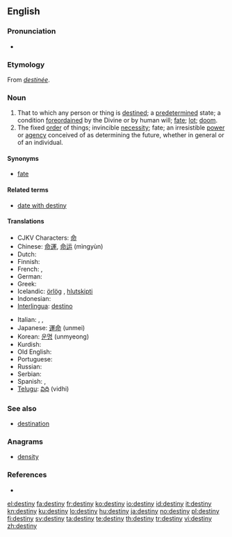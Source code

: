 {{wikipedia|destiny (disambiguation)}}
==English==
{{wikipedia}}

===Pronunciation===
* {{audio|en-us-destiny.ogg|Audio (US)}}

===Etymology===
From {{etyl|fro}} ''[[destinée]]''.

===Noun===
{{en-noun|destinies}}

# That to which any person or thing is [[destined]]; a [[predetermined]] state; a condition [[foreordained]] by the Divine or by human will; [[fate]]; [[lot]]; [[doom]].
# The fixed [[order]] of things; invincible [[necessity]]; fate; an irresistible [[power]] or [[agency]] conceived of as determining the future, whether in general or of an individual.

====Synonyms====
* [[fate]]

====Related terms====
* [[date with destiny]]

====Translations====
{{trans-top|predetermined condition; fate; fixed order of things}}
* CJKV Characters: [[命]]
* Chinese: [[命運]], [[命运]] (mìngyùn)
* Dutch: {{t+|nl|lot|n}}
* Finnish: {{t+|fi|kohtalo}}
* French: {{t+|fr|destinée|m}}, {{t+|fr|destin|m}}
* German: {{t+|de|Schicksal|n}}
* Greek: {{t+|el|πεπρωμένο|n|sc=Grek}}
* Icelandic: [[örlög]] {{n|p}}, [[hlutskipti]] {{n}}
* Indonesian: {{t+|id|takdir|xs=Indonesian}}
* [[Interlingua]]: [[destino]]
{{trans-mid}}
* Italian: {{t+|it|destino|m}}, {{t-|it|fato|m}}, {{t+|it|fortuna|f}}
* Japanese: [[運命]] (unmei)
* Korean: [[운명]] (unmyeong)
* Kurdish: {{ku-Arab|[[چاره‌نووس]]}}
* Old English: {{t-|ang|wyrd|xs=Old English}}
* Portuguese: {{t+|pt|destino|m}}
* Russian: {{t+|ru|судьба|f|tr=sud'bá|sc=Cyrl}}
* Serbian: {{t-|sr|sudbina|f}}
* Spanish: {{t-|es|destino|m}}, {{t+|es|azar|m}}
* [[Telugu]]: [[విధి]] (vidhi)
{{trans-bottom}}

===See also===
* [[destination]]

===Anagrams===
* [[density]]

===References===
* {{R:1913}}

[[el:destiny]]
[[fa:destiny]]
[[fr:destiny]]
[[ko:destiny]]
[[io:destiny]]
[[id:destiny]]
[[it:destiny]]
[[kn:destiny]]
[[ku:destiny]]
[[lo:destiny]]
[[hu:destiny]]
[[ja:destiny]]
[[no:destiny]]
[[pl:destiny]]
[[fi:destiny]]
[[sv:destiny]]
[[ta:destiny]]
[[te:destiny]]
[[th:destiny]]
[[tr:destiny]]
[[vi:destiny]]
[[zh:destiny]]